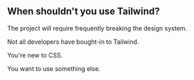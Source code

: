 ## When shouldn't you use Tailwind?

The project will require frequently breaking the design system.

Not all developers have bought-in to Tailwind.

You're new to CSS.

You want to use something else.
